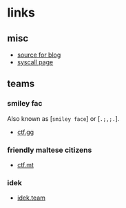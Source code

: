 # links

## misc
- [source for blog](https://github.com/unvariant/blog)
- [syscall page](https://syscalls.pages.dev)

## teams

### smiley fac
Also known as [`smiley face`] or [`.;,;.`].
- [ctf.gg](https://ctf.gg)

### friendly maltese citizens
- [ctf.mt](https://ctf.mt)

### idek
- [idek.team](https://idek.team)